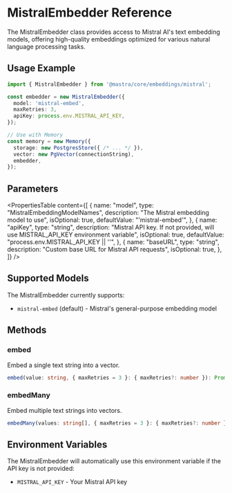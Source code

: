 # MistralEmbedder Reference

The MistralEmbedder class provides access to Mistral AI's text embedding models, offering high-quality embeddings optimized for various natural language processing tasks.

## Usage Example

```typescript
import { MistralEmbedder } from '@mastra/core/embeddings/mistral';

const embedder = new MistralEmbedder({
  model: 'mistral-embed',
  maxRetries: 3,
  apiKey: process.env.MISTRAL_API_KEY,
});

// Use with Memory
const memory = new Memory({
  storage: new PostgresStore({ /* ... */ }),
  vector: new PgVector(connectionString),
  embedder,
});
```

## Parameters

<PropertiesTable
  content={[
    {
      name: "model",
      type: "MistralEmbeddingModelNames",
      description: "The Mistral embedding model to use",
      isOptional: true,
      defaultValue: "'mistral-embed'",
    },
    {
      name: "apiKey",
      type: "string",
      description: "Mistral API key. If not provided, will use MISTRAL_API_KEY environment variable",
      isOptional: true,
      defaultValue: "process.env.MISTRAL_API_KEY || ''",
    },
    {
      name: "baseURL",
      type: "string",
      description: "Custom base URL for Mistral API requests",
      isOptional: true,
    },
  ]}
/>

## Supported Models

The MistralEmbedder currently supports:

- `mistral-embed` (default) - Mistral's general-purpose embedding model

## Methods

### embed

Embed a single text string into a vector.

```typescript
embed(value: string, { maxRetries = 3 }: { maxRetries?: number }): Promise<EmbedResult<string>>
```

### embedMany

Embed multiple text strings into vectors.

```typescript
embedMany(values: string[], { maxRetries = 3 }: { maxRetries?: number }): Promise<EmbedManyResult<string>>
```

## Environment Variables

The MistralEmbedder will automatically use this environment variable if the API key is not provided:

- `MISTRAL_API_KEY` - Your Mistral API key
